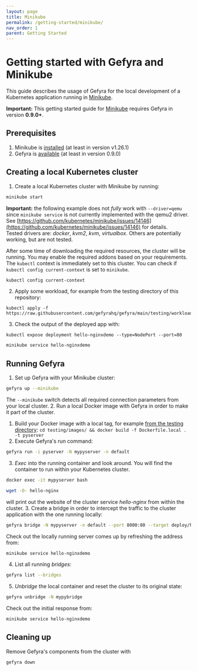 ```yaml
---
layout: page
title: Minikube
permalink: /getting-started/minikube/
nav_order: 1
parent: Getting Started
---
```


# Getting started with Gefyra and Minikube
This guide describes the usage of Gefyra for the local development of a Kubernetes
application running in [Minikube](https://minikube.sigs.k8s.io/).


**Important:** This getting started guide for [Minikube](https://minikube.sigs.k8s.io/) requires Gefyra in version **0.9.0+**.

## Prerequisites
1. Minikube is [installed](https://minikube.sigs.k8s.io/docs/start/) (at least in version v1.26.1)
2. Gefyra is [available](https://gefyra.dev/installation) (at least in version 0.9.0)


## Creating a local Kubernetes cluster
1. Create a local Kubernetes cluster with Minikube by running:  
```bash
minikube start
```  
**Important:** the following example does not _fully_ work with `--driver=qemu` since `minikube service` is not currently 
implemented with the qemu2 driver. See [https://github.com/kubernetes/minikube/issues/14146](https://github.com/kubernetes/minikube/issues/14146) for details.   
Tested drivers are: _docker_, _kvm2_, _kvm_, _virtualbox_. Others are potentially working, but are not tested.

After some time of downloading the required resources, the cluster will be running. You may enable the required 
addons based on your requirements. The `kubectl` context is immediately set to this cluster. You can check if 
`kubectl config current-context` is set to `minikube`.
```sh
kubectl config current-context
```

2. Apply some workload, for example from the testing directory of this repository:  
```
kubectl apply -f https://raw.githubusercontent.com/gefyrahq/gefyra/main/testing/workloads/hello.yaml
```
3. Check the output of the deployed app with:
```
kubectl expose deployment hello-nginxdemo --type=NodePort --port=80
```
```sh
minikube service hello-nginxdemo
```

## Running Gefyra
1. Set up Gefyra with your Minikube cluster:
```sh
gefyra up --minikube
```  
The `--minikube` switch detects all required connection parameters from your local cluster.
2. Run a local Docker image with Gefyra in order to  make it part of the cluster.
   1. Build your Docker image with a local tag, for example [from the testing directory](https://github.com/gefyrahq/gefyra/tree/main/testing):
   `cd testing/images/ && docker build -f Dockerfile.local . -t pyserver`
   2. Execute Gefyra's run command:    
```sh
gefyra run -i pyserver -N mypyserver -n default
```
   3. _Exec_ into the running container and look around. You will find the container to run within your Kubernetes cluster.  
```sh
docker exec -it mypyserver bash
```
```sh
wget -O- hello-nginx
```
 will print out the website of the cluster service _hello-nginx_ from within the cluster.
3. Create a bridge in order to intercept the traffic to the cluster application with the one running locally:    
```sh
gefyra bridge -N mypyserver -n default --port 8000:80 --target deploy/hello-nginxdemo/hello-nginx
``` 
Check out the locally running server comes up by refreshing the address from:
```sh
minikube service hello-nginxdemo
```  
4. List all running _bridges_:  
```sh
gefyra list --bridges
```
5. _Unbridge_ the local container and reset the cluster to its original state: 
```sh
gefyra unbridge -N mypybridge
```
Check out the initial response from: 
```sh
minikube service hello-nginxdemo
```

## Cleaning up
Remove Gefyra's components from the cluster with
```sh
gefyra down
```
